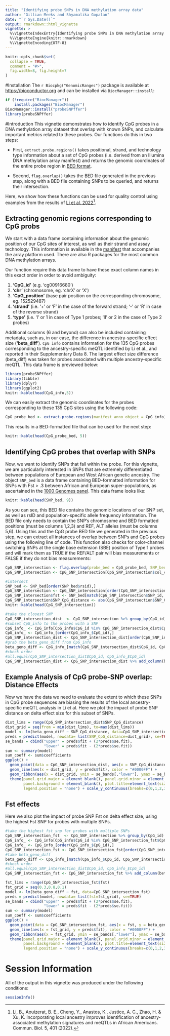 ```yaml
---
title: "Identifying probe SNPs in DNA methylation array data"
author: "Gillian Meeks and Shyamalika Gopalan"
date: "`r Sys.Date()`"
output: rmarkdown::html_vignette
vignette: >
  %\VignetteIndexEntry{Identifying probe SNPs in DNA methylation array data}
  %\VignetteEngine{knitr::rmarkdown}
  %\VignetteEncoding{UTF-8}
---
```


```r
knitr::opts_chunk$set(
  collapse = TRUE,
  comment = "#>",
  fig.width=8, fig.height=7
)
```
#Installation
The `r Biocpkg("GenomicRanges")` package is available at [https://bioconductor.org](https://bioconductor.org) and can be
installed via `BiocManager::install`:

```r
if (!require("BiocManager"))
    install.packages("BiocManager")
BiocManager::install("probeSNPffer")
library(probeSNPffer)
```

#Introduction
This vignette demonstrates how to identify CpG probes in a DNA methylation array dataset that overlap with known SNPs, and calculate important metrics related to these probes. Our functions do this in two steps:

  - First, `extract.probe.regions()` takes positional, strand, and technology type information about a set of CpG probes (i.e. derived from an Illumina DNA methylation array manifest) and returns the genomic coordinates of the entire probe region in [BED format](https://genome.ucsc.edu/FAQ/FAQformat.html).
  
  - Second, `flag.overlap()` takes the BED file generated in the previous step, along with a BED file containing SNPs to be queried, and returns their intersection.

Here, we show how these functions can be used for quality control using examples from the results of [Li et al. 2022](https://www.nature.com/articles/s42003-022-03353-5)^[Li, B., Aouizerat, B. E., Cheng, Y., Anastos, K., Justice, A. C., Zhao, H. & Xu, K. Incorporating local ancestry improves identification of ancestry-associated methylation signatures and meQTLs in African Americans. Commun. Biol. 5, 401 (2022).].

## Extracting genomic regions corresponding to CpG probs

We start with a data frame containing information about the genomic position of our CpG sites of interest, as well as their strand and assay technology. This information is available in the [manifest](https://support.illumina.com/array/array_kits/infinium-methylationepic-beadchip-kit/downloads.html) that accompanies the array platform used. There are also R packages for the most common DNA methylation arrays.

Our function require this data frame to have these exact column names in this exact order in order to avoid ambiguity:

1. **'CpG_id'** (e.g. 'cg00916680')
2. **'chr'** (chromosome, eg. 'chrX' or 'X')
3. **'CpG_position'** (base pair position on the corresponding chromosome, eg. 152529487)
4. **'strand'** (i.e. '+' or 'F' in the case of the forward strand; '-' or 'R' in case of the reverse strand)
5. **'type'** (i.e. 'I' or 1 in case of Type 1 probes; 'II' or 2 in the case of Type 2 probes)

Additional columns (6 and beyond) can also be included containing metadata, such as, in our case, the difference in ancestry-specific effect size (**'beta_diff'**). `CpG info` contains information for the 135 CpG probes corresponding to the ancestry-specific meQTL identified by Li et al., and reported in their Supplementary Data 8. The largest effect size difference (beta_diff) was taken for probes associated with multiple ancestry-specific meQTL. This data frame is previewed below:

```r
library(probeSNPffer)
library(tibble)
library(dplyr)
library(ggplot2)
knitr::kable(head(CpG_info,5)) 
```

We can easily extract the genomic coordinates for the probes corresponding to these 135 CpG sites using the following code:

```r
CpG_probe_bed <- extract.probe.regions(manifest_anno_object = CpG_info)
```

This results in a BED-formatted file that can be used for the next step:

```r
knitr::kable(head(CpG_probe_bed, 5))
```

## Identifying CpG probes that overlap with SNPs

Now, we want to identify SNPs that fall within the probe. For this vignette, we are particularly interested in SNPs that are extremely differentiated between populations of European and West African genetic ancestry. The object `SNP_bed` is a data frame containing BED-formatted information for SNPs with Fst > .3 between African and European super-populations, as ascertained in the [1000 Genomes panel](https://www.internationalgenome.org/category/phase-3/). This data frame looks like:

```r
knitr::kable(head(SNP_bed, 9)) 
```

As you can see, this BED file contains the genomic locations of our SNP set, as well as rsID and population-specific allele frequency information. The BED file only needs to contain the SNP's chromosome and BED formatted positions (must be columns 1,2,3) and REF, ALT alleles (must be columns 5,6). Using this and the CpG probe BED file we generated in the previous step, we can extract all instances of overlap between SNPs and CpG probes using the following line of code. This function also checks for color-channel switching SNPs at the single base extension (SBE) position of Type 1 probes and will mark them as TRUE if the REF/ALT pair will bias measurements or FALSE if they do not bias measurements:

```r
CpG_SNP_intersection <- flag.overlap(probe_bed = CpG_probe_bed, SNP_bed = SNP_bed[,1:6])
CpG_SNP_intersection <- CpG_SNP_intersection[CpG_SNP_intersection$col_chan_switching!= TRUE,]
```


```r
#intersect
SNP_bed <- SNP_bed[order(SNP_bed$rsid),]
CpG_SNP_intersection <- CpG_SNP_intersection[order(CpG_SNP_intersection$SNP_id),]
CpG_SNP_intersection$fst <- SNP_bed[match(CpG_SNP_intersection$SNP_id, SNP_bed$rsid), "WEIR_AND_COCKERHAM_FST"]
CpG_SNP_intersection$SNP_CpG_distance <- abs(CpG_SNP_intersection$SNP_CpG_distance)
knitr::kable(head(CpG_SNP_intersection)) 
```


```r
#take the closest SNP
CpG_SNP_intersection_dist  <- CpG_SNP_intersection %>% group_by(CpG_id) %>% arrange(SNP_CpG_distance)%>% slice(1)
#subset CpG_info to the probes with a SNP
CpG_info_ <- CpG_info[CpG_info$CpG_id %in% CpG_SNP_intersection_dist$CpG_id,]
CpG_info_ <- CpG_info_[order(CpG_info_$CpG_id),]
CpG_SNP_intersection_dist <- CpG_SNP_intersection_dist[order(CpG_SNP_intersection_dist$CpG_id),]
#grab the beta_geno_diff from CpG_info
beta_geno_diff <- CpG_info_[match(CpG_SNP_intersection_dist$CpG_id, CpG_info_$CpG_id), "beta_diff"]
#check order
#all.equal(CpG_SNP_intersection_dist$CpG_id, CpG_info_$CpG_id)
CpG_SNP_intersection_dist <- CpG_SNP_intersection_dist %>% add_column(beta_geno_diff)

```


## Example Analysis of CpG probe-SNP overlap: Distance Effects

Now we have the data we need to evaluate the extent to which these SNPs in CpG probe sequences are biasing the results of the local ancestry-specific meQTL analysis in Li et al. Here we plot the impact of probe SNP distance on delta effect size for this subset of SNPs.

```r
dist_lims = range(CpG_SNP_intersection_dist$SNP_CpG_distance)
dist_grid = seq(from = min(dist_lims), to=max(dist_lims))
model <- lm(beta_geno_diff ~ SNP_CpG_distance, data=CpG_SNP_intersection_dist)
preds = predict(model, newdata= list(SNP_CpG_distance=dist_grid), se=TRUE)
se_bands = cbind("upper" = preds$fit + (2*preds$se.fit), 
                 "lower" = preds$fit - (2*preds$se.fit))
sum <- summary(model)
sum_coeff <- sum$coefficients
ggplot() +
  geom_point(data = CpG_SNP_intersection_dist, aes(x = SNP_CpG_distance, y = beta_geno_diff), size=1) +
  geom_line(aes(x = dist_grid, y = preds$fit), color = "#0000FF") +
  geom_ribbon(aes(x = dist_grid, ymin = se_bands[,"lower"], ymax = se_bands[,"upper"]), alpha = 0.3)  +   xlim(dist_lims) + xlab("Distance of SNP to Cytosine") + ylab('Delta Effect Size') +
  theme(panel.grid.major = element_blank(), panel.grid.minor = element_blank(),
        panel.background = element_blank(), plot.title=element_text(size=29), 
        legend.position = "none") + scale_y_continuous(breaks=c(0,1,2,3,4,5,6)) + annotate("text", x=20, y=3, label=paste0("R^2 = ", round(sum$r.squared,2), "\np-value = ",round(sum_coeff[2,4],4)), size=8)
```


## Fst effects 

Here we also plot the impact of probe SNP Fst on delta effect size, using the highest Fst SNP for probes with multiple SNPs.

```r
#take the highest fst snp for probes with multiple SNPs
CpG_SNP_intersection_fst  <- CpG_SNP_intersection %>% group_by(CpG_id) %>% arrange(desc(fst)) %>% slice(1)
CpG_info_ <- CpG_info[CpG_info$CpG_id %in% CpG_SNP_intersection_fst$CpG_id,]
CpG_info_ <- CpG_info_[order(CpG_info_$CpG_id),]
CpG_SNP_intersection_fst <- CpG_SNP_intersection_fst[order(CpG_SNP_intersection_fst$CpG_id),]
#take beta_geno_diff
beta_geno_diff <- CpG_info_[match(CpG_info_$CpG_id, CpG_SNP_intersection_fst$CpG_id), "beta_diff"]
#check order
#all.equal(CpG_SNP_intersection_dist$CpG_id, CpG_info_$CpG_id)
CpG_SNP_intersection_fst <- CpG_SNP_intersection_fst %>% add_column(beta_geno_diff)
```


```r
fst_lims = range(CpG_SNP_intersection_fst$fst)
fst_grid = seq(0.3,0.8,0.1)
model <- lm(beta_geno_diff ~ fst, data=CpG_SNP_intersection_fst)
preds = predict(model, newdata= list(fst=fst_grid), se=TRUE)
se_bands = cbind("upper" = preds$fit + (2*preds$se.fit), 
                 "lower" = preds$fit - (2*preds$se.fit))
sum <- summary(model)
sum_coeff <- sum$coefficients
ggplot() +
  geom_point(data = CpG_SNP_intersection_fst, aes(x = fst, y = beta_geno_diff), size=1) +
  geom_line(aes(x = fst_grid, y = preds$fit), color = "#0000FF") +
  geom_ribbon(aes(x = fst_grid, ymin = se_bands[,"lower"], ymax = se_bands[,"upper"]), alpha = 0.3) +     xlim(c(0.3,0.8)) +  xlab("Fst of SNP") + ylab('Delta Effect Size')+
  theme(panel.grid.major = element_blank(), panel.grid.minor = element_blank(),
        panel.background = element_blank(), plot.title=element_text(size=29),
        legend.position = "none") + scale_y_continuous(breaks=c(0,1,2,3,4,5,6)) + annotate("text", x=.5, y=4.5, label=paste0("R^2 = ", round(sum$r.squared,2), "\np-value = ",round(sum_coeff[2,4],4)), size=8)
```
# Session Information

All of the output in this vignette was produced under the following
conditions:

```r
sessionInfo()
```
